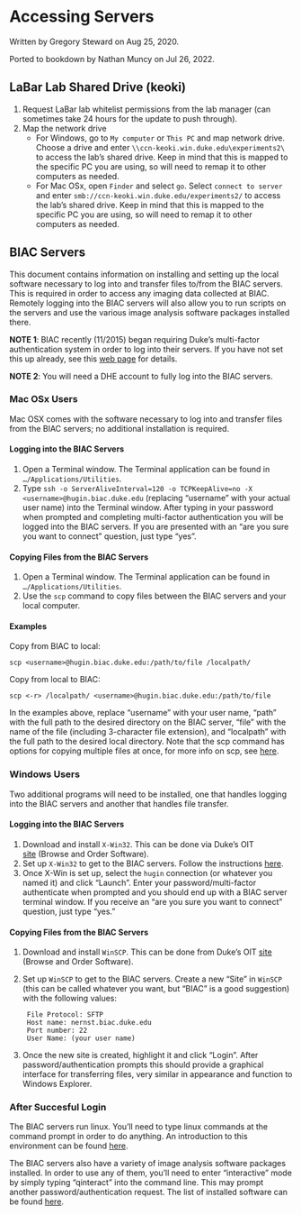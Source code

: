 # Accessing Servers {#access-server}

Written by Gregory Steward on Aug 25, 2020.

Ported to bookdown by Nathan Muncy on Jul 26, 2022.

## LaBar Lab Shared Drive (keoki)

1. Request LaBar lab whitelist permissions from the lab manager 
(can sometimes take 24 hours for the update to push through).
2. Map the network drive
    + For Windows, go to `My computer` or `This PC` and map network drive. 
    Choose a drive and enter `\\ccn-keoki.win.duke.edu\experiments2\` to access 
    the lab's shared drive. Keep in mind that this is mapped to the specific PC 
    you are using, so will need to remap it to other computers as needed.
    + For Mac OSx, open `Finder` and select `go`. Select `connect to server` 
    and enter `smb://ccn-keoki.win.duke.edu/experiments2/` to access the lab's 
    shared drive. Keep in mind that this is mapped to the specific PC you are 
    using, so will need to remap it to other computers as needed.

## BIAC Servers

This document contains information on installing and setting up the local 
software necessary to log into and transfer files to/from the BIAC servers. 
This is required in order to access any imaging data collected at BIAC. 
Remotely logging into the BIAC servers will also allow you to run scripts on 
the servers and use the various image analysis software packages installed there.

**NOTE 1**: BIAC recently (11/2015) began requiring Duke’s multi-factor 
authentication system in order to log into their servers. If you have not set 
this up already, see this 
[web page](https://oit.duke.edu/net-security/security/multi-factor-authentication.php) 
for details.

**NOTE 2**: You will need a DHE account to fully log into the BIAC servers.

### Mac OSx Users

Mac OSX comes with the software necessary to log into and transfer files from 
the BIAC servers; no additional installation is required.

#### Logging into the BIAC Servers

1. Open a Terminal window. The Terminal application can be found in 
  `…/Applications/Utilities`.
2. Type `ssh -o ServerAliveInterval=120 -o TCPKeepAlive=no -X <username>@hugin.biac.duke.edu` 
  (replacing “username” with your actual user name) into the Terminal window. 
  After typing in your password when prompted and completing multi-factor 
  authentication you will be logged into the BIAC servers. If you are presented 
  with an “are you sure you want to connect” question, just type “yes”.
  
#### Copying Files from the BIAC Servers

1. Open a Terminal window. The Terminal application can be found in 
  `…/Applications/Utilities`.
2. Use the `scp` command to copy files between the BIAC servers and your 
  local computer.

#### Examples

Copy from BIAC to local:

`scp <username>@hugin.biac.duke.edu:/path/to/file /localpath/`

Copy from local to BIAC:

`scp <-r> /localpath/ <username>@hugin.biac.duke.edu:/path/to/file`

In the examples above, replace “username” with your user name, “path” with the 
full path to the desired directory on the BIAC server, “file” with the name of 
the file (including 3-character file extension), and “localpath” with the full 
path to the desired local directory. Note that the scp command has options 
for copying multiple files at once, for more info on scp, see [here](http://man7.org/linux/man-pages/man1/scp.1.html).

### Windows Users

Two additional programs will need to be installed, one that handles logging 
into the BIAC servers and another that handles file transfer.

#### Logging into the BIAC Servers

1. Download and install `X-Win32`. This can be done via Duke’s OIT     
  [site](http://oit.duke.edu/comp-print/software/index.php) 
  (Browse and Order Software).
2. Set up `X-Win32` to get to the BIAC servers. Follow the instructions [here](https://wiki.biac.duke.edu/biac:cluster:access).
3. Once X-Win is set up, select the `hugin` connection (or whatever you named 
  it) and click “Launch”. Enter your password/multi-factor authenticate when 
  prompted and you should end up with a BIAC server terminal window. If you 
  receive an “are you sure you want to connect” question, just type “yes.”

#### Copying Files from the BIAC Servers

1. Download and install `WinSCP`. This can be done from Duke’s OIT 
  [site](http://oit.duke.edu/comp-print/software/index.php) 
  (Browse and Order Software).
2. Set up `WinSCP` to get to the BIAC servers. Create a new “Site” in `WinSCP`
  (this can be called whatever you want, but “BIAC” is a good suggestion) with 
  the following values:
  
        File Protocol: SFTP
        Host name: nernst.biac.duke.edu
        Port number: 22
        User Name: (your user name)

3. Once the new site is created, highlight it and click “Login”. After 
  password/authentication prompts this should provide a graphical interface 
  for transferring files, very similar in appearance and function to Windows 
  Explorer.

### After Succesful Login

The BIAC servers run linux. You’ll need to type linux commands at the command 
prompt in order to do anything. An introduction to this environment can be 
found [here](http://linuxcommand.org/lc3_learning_the_shell.php).

The BIAC servers also have a variety of image analysis software packages 
installed. In order to use any of them, you’ll need to enter “interactive” mode 
by simply typing “qinteract” into the command line. This may prompt another 
password/authentication request. The list of installed software can be found 
[here](https://wiki.biac.duke.edu/biac:cluster:packages).



